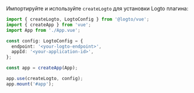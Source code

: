 Импортируйте и используйте `createLogto` для установки Logto плагина:

```ts title="main.ts"
import { createLogto, LogtoConfig } from '@logto/vue';
import { createApp } from 'vue';
import App from './App.vue';

const config: LogtoConfig = {
  endpoint: '<your-logto-endpoint>',
  appId: '<your-application-id>',
};

const app = createApp(App);

app.use(createLogto, config);
app.mount('#app');
```
